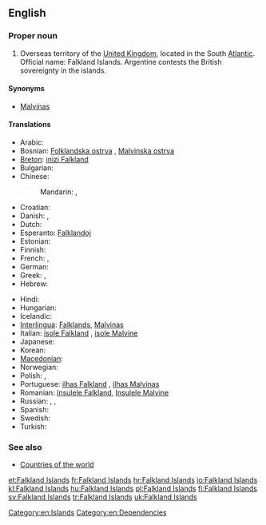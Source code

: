 {{wikipedia}}
==English==

===Proper noun===
{{en-proper noun|head=the '''Falkland Islands'''}} {{p}}

# Overseas territory of the [[United Kingdom]], located in the South [[Atlantic]]. Official name: Falkland Islands. Argentine contests the British sovereignty in the islands.

====Synonyms====
* [[Malvinas]]

====Translations====
{{trans-top|overseas territory of the UK in the South Atlantic}}
* Arabic: {{t|ar|جزر فوكلاند|f|p|tr=júzur fuklaand|sc=Arab}}
* Bosnian: [[Folklandska ostrva]] {{n|p}}, [[Malvinska ostrva]] {{n|p}}
* [[Breton]]: [[inizi Falkland]]
* Bulgarian: {{t|bg|Малвински острови|m|p|tr=Malvínski óstrovi|sc=Cyrl}}
* Chinese:
*: Mandarin: {{t-|cmn|福克蘭群島|sc=Hani}}, {{t-|cmn|福克兰群岛|tr=Fúkèlán qúndǎo|sc=Hani}}
* Croatian: {{t|hr|Falklandski Otoci}}
* Danish: {{t|da|Falklandsøerne}}, {{t|da|Malvinerne|c|p}}
* Dutch: {{t+|nl|Falklandeilanden}}
* Esperanto: [[Falklandoj]]
* Estonian: {{t-|et|Falklandi saared}}
* Finnish: {{t-|fi|Falklandinsaaret}}
* French: {{t+|fr|Malouines|f|p}}, {{t+|fr|îles Falkland|f|p}}
* German: {{t-|de|Falklandinseln|f|p}}
* Greek: {{t|el|Νήσοι Φώκλαντ|tr=Nísoi Fókland|f|p|sc=Grek}}, {{t|el|Νήσοι Φάλκλαντ|tr=Nísoi Fálkland|f|p|sc=Grek}}
* Hebrew: {{t|he|איי פוקלנד|p|tr=iyey foklend|sc=Hebr}}
{{trans-mid}}
* Hindi: {{t|hi|माल्विनास द्वीपसमूह|m|tr=maalvinaas dweepsamuuh|sc=Deva}}
* Hungarian: {{t+|hu|Falkland-szigetek}}
* Icelandic: {{t|is|Falklandseyjar|f|p}}
* [[Interlingua]]: [[Falklands]], [[Malvinas]]
* Italian: [[isole Falkland]] {{f|p}}, [[isole Malvine]] {{f|p}}
* Japanese: {{t|ja|フォークランド諸島|tr=Fōkurando shotō|sc=Jpan}}
* Korean: {{t|ko|포클랜드 제도|tr=Pokeullaendeu jedo|sc=Kore}}
* [[Macedonian]]: {{t|mk|Фолкландски Острови|m|p|tr=Fólklandski Óstrovi}}
* Norwegian: {{t|no|Falklandsøyene}}
* Polish: {{t+|pl|Falklandy}}, {{t+|pl|Malwiny}}
* Portuguese: [[ilhas Falkland]] {{f|p}}, [[ilhas Malvinas]] {{f|p}}
* Romanian: [[Insulele Falkland]], [[Insulele Malvine]] {{f|p}}
* Russian: {{t|ru|Фолклендские острова|m|p|tr=Folkléndskije ostrová|sc=Cyrl}}, {{t|ru|Фолкленды|m|p|tr=Folkléndy|sc=Cyrl}}, {{t|ru|Мальвинские острова|m|p|tr=Mal’vínskije ostrová|sc=Cyrl}}
* Spanish: {{t|es|islas Malvinas|f|p}}
* Swedish: {{t+|sv|Falklandsöarna}}
* Turkish: {{t+|tr|Falkland Adaları}}
{{trans-bottom}}

===See also===
*[[Appendix:Countries of the world|Countries of the world]]

[[Category:en:Islands]]
[[Category:en:Dependencies]]

[[et:Falkland Islands]]
[[fr:Falkland Islands]]
[[hr:Falkland Islands]]
[[io:Falkland Islands]]
[[kl:Falkland Islands]]
[[hu:Falkland Islands]]
[[pl:Falkland Islands]]
[[fi:Falkland Islands]]
[[sv:Falkland Islands]]
[[tr:Falkland Islands]]
[[uk:Falkland Islands]]